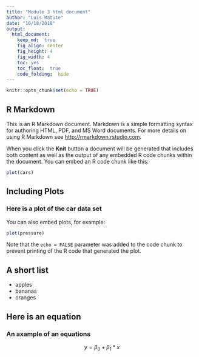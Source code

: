 ```yaml
---
title: "Module 3 html document"
author: "Luis Matute"
date: "10/18/2018"
output: 
  html_document: 
    keep_md:  true
    fig_align: center
    fig_height: 4
    fig_width: 4
    toc: yes
    toc_float:  true
    code_folding:  hide
---
```


```r
knitr::opts_chunk$set(echo = TRUE)
```

## R Markdown {#nextsteps .emphasized}

This is an R Markdown document. Markdown is a simple formatting syntax for authoring HTML, PDF, and MS Word documents. For more details on using R Markdown see <http://rmarkdown.rstudio.com>.

When you click the **Knit** button a document will be generated that includes both content as well as the output of any embedded R code chunks within the document. You can embed an R code chunk like this:

```r
plot(cars)
```

## Including Plots

### Here is a plot of the car data set

You can also embed plots, for example:

```r
plot(pressure)
```

Note that the `echo = FALSE` parameter was added to the code chunk to prevent printing of the R code that generated the plot.

## A short list

* apples
* bananas
* oranges

## Here is an equation

### An axample of an equations

$$ y= \beta_0 + \beta_1*x $$

